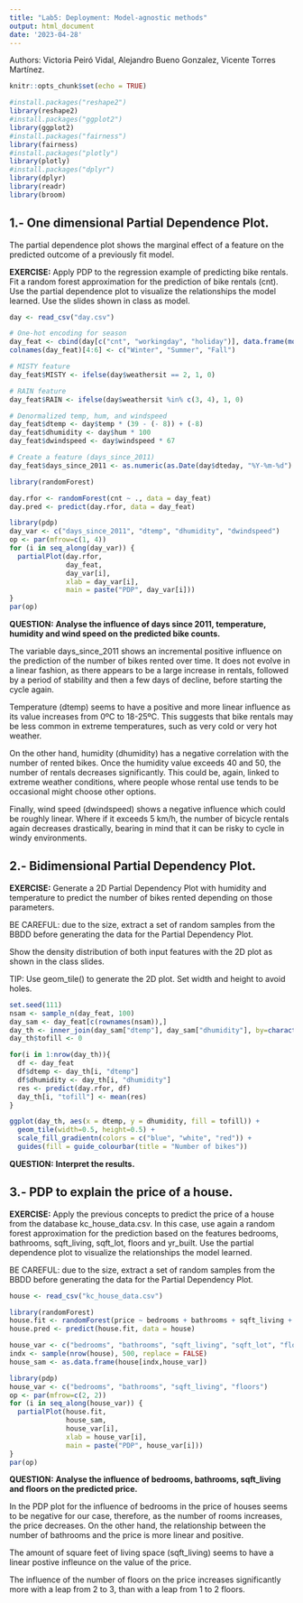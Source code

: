 ```yaml
---
title: "Lab5: Deployment: Model-agnostic methods"
output: html_document
date: '2023-04-28'
---
```


Authors: Victoria Peiró Vidal, Alejandro Bueno Gonzalez, Vicente Torres Martínez.

```r
knitr::opts_chunk$set(echo = TRUE)
```

```r
#install.packages("reshape2")
library(reshape2)
#install.packages("ggplot2")
library(ggplot2)
#install.packages("fairness")
library(fairness)
#install.packages("plotly")
library(plotly)
#install.packages("dplyr")
library(dplyr)
library(readr)
library(broom)
```



## 1.- One dimensional Partial Dependence Plot.


The partial dependence plot shows the marginal effect of a feature on the predicted outcome of a previously fit model. 
 
**EXERCISE:**
Apply PDP to the regression example of predicting bike rentals. Fit a random forest approximation for the prediction of bike rentals (cnt). Use the partial dependence plot to visualize the relationships the model learned. Use the slides shown in class as model.  

```r
day <- read_csv("day.csv")

# One-hot encoding for season
day_feat <- cbind(day[c("cnt", "workingday", "holiday")], data.frame(model.matrix(~factor(season) - 1, day))[c(1,3:4)])
colnames(day_feat)[4:6] <- c("Winter", "Summer", "Fall")

# MISTY feature
day_feat$MISTY <- ifelse(day$weathersit == 2, 1, 0)

# RAIN feature
day_feat$RAIN <- ifelse(day$weathersit %in% c(3, 4), 1, 0)

# Denormalized temp, hum, and windspeed
day_feat$dtemp <- day$temp * (39 - (- 8)) + (-8)
day_feat$dhumidity <- day$hum * 100
day_feat$dwindspeed <- day$windspeed * 67

# Create a feature (days_since_2011)
day_feat$days_since_2011 <- as.numeric(as.Date(day$dteday, "%Y-%m-%d") - as.Date("2011-01-01")) + 1
```

```r
library(randomForest)

day.rfor <- randomForest(cnt ~ ., data = day_feat)
day.pred <- predict(day.rfor, data = day_feat)
```


```r
library(pdp)
day_var <- c("days_since_2011", "dtemp", "dhumidity", "dwindspeed")
op <- par(mfrow=c(1, 4))
for (i in seq_along(day_var)) {
  partialPlot(day.rfor, 
              day_feat, 
              day_var[i], 
              xlab = day_var[i],
              main = paste("PDP", day_var[i]))
}
par(op)
```


**QUESTION:**
**Analyse the influence of days since 2011, temperature, humidity and wind speed on the predicted bike counts.**

The variable days_since_2011 shows an incremental positive influence on the prediction of the number of bikes rented over time. It does not evolve in a linear fashion, as there appears to be a large increase in rentals, followed by a period of stability and then a few days of decline, before starting the cycle again.

Temperature (dtemp) seems to have a positive and more linear influence as its value increases from 0ºC to 18-25ºC. This suggests that bike rentals may be less common in extreme temperatures, such as very cold or very hot weather.

On the other hand, humidity (dhumidity) has a negative correlation with the number of rented bikes. Once the humidity value exceeds 40 and 50, the number of rentals decreases significantly. This could be, again, linked to extreme weather conditions, where people whose rental use tends to be occasional might choose other options.

Finally, wind speed (dwindspeed) shows a negative influence which could be roughly linear. Where if it exceeds 5 km/h, the number of bicycle rentals again decreases drastically, bearing in mind that it can be risky to cycle in windy environments.


## 2.- Bidimensional Partial Dependency Plot.


**EXERCISE:**
Generate a 2D Partial Dependency Plot with humidity and temperature to predict the number of bikes rented depending on those parameters.

BE CAREFUL: due to the size, extract a set of random samples from the BBDD before generating the data for the Partial Dependency Plot. 

Show the density distribution of both input features with the 2D plot as shown in the class slides. 

TIP: Use geom_tile() to generate the 2D plot. Set width and height to avoid holes. 


```r
set.seed(111)
nsam <- sample_n(day_feat, 100)
day_sam <- day_feat[c(rownames(nsam)),]
day_th <- inner_join(day_sam["dtemp"], day_sam["dhumidity"], by=character())
day_th$tofill <- 0
```

```r
for(i in 1:nrow(day_th)){
  df <- day_feat
  df$dtemp <- day_th[i, "dtemp"]
  df$dhumidity <- day_th[i, "dhumidity"]
  res <- predict(day.rfor, df)
  day_th[i, "tofill"] <- mean(res)
}
```

```r
ggplot(day_th, aes(x = dtemp, y = dhumidity, fill = tofill)) +
  geom_tile(width=0.5, height=0.5) +
  scale_fill_gradientn(colors = c("blue", "white", "red")) +
  guides(fill = guide_colourbar(title = "Number of bikes"))
```


**QUESTION:**
**Interpret the results.**



## 3.- PDP to explain the price of a house.

**EXERCISE:**
Apply the previous concepts to predict the price of a house from the database kc_house_data.csv. In this case, use again a random forest approximation for the prediction based on the features bedrooms, bathrooms, sqft_living, sqft_lot, floors and yr_built. 
Use the partial dependence plot to visualize the relationships the model learned.

BE CAREFUL: due to the size, extract a set of random samples from the BBDD before generating the data for the Partial Dependency Plot. 


```r
house <- read_csv("kc_house_data.csv")
```

```r
library(randomForest)
house.fit <- randomForest(price ~ bedrooms + bathrooms + sqft_living + sqft_lot + floors + yr_built, data = house)
house.pred <- predict(house.fit, data = house)

house_var <- c("bedrooms", "bathrooms", "sqft_living", "sqft_lot", "floors", "yr_built")
indx <- sample(nrow(house), 500, replace = FALSE)
house_sam <- as.data.frame(house[indx,house_var])
```




```r
library(pdp)
house_var <- c("bedrooms", "bathrooms", "sqft_living", "floors")
op <- par(mfrow=c(2, 2))
for (i in seq_along(house_var)) {
  partialPlot(house.fit,
              house_sam,
              house_var[i], 
              xlab = house_var[i],
              main = paste("PDP", house_var[i]))
}
par(op)
```



**QUESTION:**
**Analyse the influence of bedrooms, bathrooms, sqft_living and floors on the predicted price.**

In the PDP plot for the influence of bedrooms in the price of houses seems to be negative for our case, therefore, as the number of rooms increases, the price decreases. On the other hand, the relationship between the number of bathrooms and the price is more linear and positive.

The amount of square feet of living space (sqft_living) seems to have a linear postive infleunce on the value of the price.

The influence of the number of floors on the price increases significantly more with a leap from 2 to 3, than with a leap from 1 to 2 floors.
